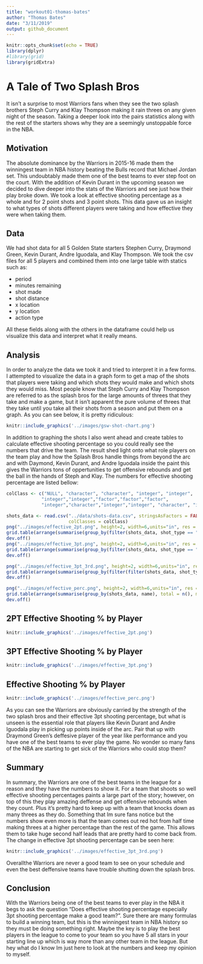 ```yaml
---
title: "workout01-thomas-bates"
author: "Thomas Bates"
date: "3/11/2019"
output: github_document
---
```

```r
knitr::opts_chunk$set(echo = TRUE)
library(dplyr)
#library(grid)
library(gridExtra)
```
# A Tale of Two Splash Bros 

It isn't a surprise to most Warriors fans when they see the two splash brothers Steph Curry and Klay Thompson making it rain threes on any given night of the season. Taking a deeper look into the pairs statistics along with the rest of the starters shows why they are a seemingly unstoppable force in the NBA. 

## Motivation

The absolute dominance by the Warriors in 2015-16 made them the winningest team in NBA history beating the Bulls record that Michael Jordan set. This undoubtably made them one of the best teams to ever step foot on the court. With the addition of Kevin Durant in the upcoming season we decided to dive deeper into the stats of the Warriors and see just how their play broke down. We took a look at effective shooting percentage as a whole and for 2 point shots and 3 point shots. This data gave us an insight to what types of shots different players were taking and how effective they were when taking them. 

## Data

We had shot data for all 5 Golden State starters Stephen Curry, Draymond Green, Kevin Durant, Andre Iguodala, and Klay Thompson. We took the csv files for all 5 players and combined them into one large table with statics such as: 

* period 
* minutes remaining 
* shot made 
* shot distance
* x location
* y location
* action type

All these fields along with the others in the dataframe could help us visualize this data and interpret what it really means. 

## Analysis 

In order to analyze the data we took it and tried to interpret it in a few forms. I attempted to visualize the data in a graph form to get a map of the shots that players were taking and which shots they would make and which shots they would miss. Most people know that Steph Curry and Klay Thompson are referred to as the splash bros for the large amounts of threes that they take and make a game, but it isn't apparent the pure volume of threes that they take until you take all their shots from a season and put them on a graph. As you can see below, it is pretty ridiculous: 
```r
knitr::include_graphics('../images/gsw-shot-chart.png')
```

In addition to graphing the shots I also went ahead and create tables to calculate effective shooting percentage so you could really see the numbers that drive the team. The result shed light onto what role players on the team play and how the Splash Bros handle things from beyond the arc and with Daymond, Kevin Durant, and Andre Iguodala inside the paint this gives the Warriors tons of oppertunities to get offensive rebounds and get the ball in the hands of Steph and Klay. The numbers for effective shooting percentage are listed bellow:
```r
colClass <- c("NULL", "character", "character", "integer", "integer",
             "integer","integer","factor","factor","factor",
             "integer","character","integer","integer", "character", "integer")

shots_data <- read.csv("../data/shots-data.csv", stringsAsFactors = FALSE, 
                       colClasses = colClass)
png("../images/effective_2pt.png", height=2, width=6,units="in", res = 400)
grid.table(arrange(summarise(group_by(filter(shots_data, shot_type == "2PT Field Goal"), name), total = n(), made = sum(shot_made_flag == "shot_yes"), effective_2pt = (made/total)*100), desc(effective_2pt)))
dev.off()
png("../images/effective_3pt.png", height=2, width=6,units="in", res = 400)
grid.table(arrange(summarise(group_by(filter(shots_data, shot_type == "3PT Field Goal"), name), total = n(), made = sum(shot_made_flag == "shot_yes"), effective_3pt = (made/total)*100), desc(effective_3pt)))
dev.off()

png("../images/effective_3pt_3rd.png", height=2, width=6,units="in", res = 400)
grid.table(arrange(summarise(group_by(filter(filter(shots_data, shot_type == "3PT Field Goal"),period == 3), name), total = n(), made = sum(shot_made_flag == "shot_yes"), effective_3pt = (made/total)*100), desc(effective_3pt)))
dev.off()

png("../images/effective_perc.png", height=2, width=6,units="in", res = 400)
grid.table(arrange(summarise(group_by(shots_data, name), total = n(), made = sum(shot_made_flag == "shot_yes"), effective_perc = (made/total)*100), desc(effective_perc)))
dev.off()
```
## 2PT Effective Shooting % by Player
```r
knitr::include_graphics('../images/effective_2pt.png')
```

## 3PT Effective Shooting % by Player
```r
knitr::include_graphics('../images/effective_3pt.png')
```

## Effective Shooting % by Player
```r
knitr::include_graphics('../images/effective_perc.png')
```

As you can see the Warriors are obviously carried by the strength of the two splash bros and their effective 3pt shooting percentage, but what is unseen is the essential role that players like Kevin Durant and Andre Iguodala play in picking up points inside of the arc. Pair that up with Draymond Green's deffesive player of the year like performance and you have one of the best teams to ever play the game. No wonder so many fans of the NBA are starting to get sick of the Warriors who could stop them? 

## Summary
In summary, the Warriors are one of the best teams in the league for a reason and they have the numbers to show it. For a team that shoots so well effective shooting percentages paints a large part of the story; however, on top of this they play amazing deffense and get offensive rebounds when they count. Plus it's pretty hard to keep up with a team that knocks down as many threes as they do. Something that Im sure fans notice but the numbers show even more is that the team comes out red hot from half time making threes at a higher percentage than the rest of the game. This allows them to take huge second half leads that are pretty hard to come back from. The change in effective 3pt shooting percentage can be seen here: 

```r
knitr::include_graphics('../images/effective_3pt_3rd.png')
```

Overallthe Warriors are never a good team to see on your schedule and even the best deffensive teams have trouble shutting down the splash bros. 

## Conclusion 
With the Warriors being one of the best teams to ever play in the NBA it begs to ask the question "Does effective shooting percentage especially 3pt shooting percentage make a good team?". Sure there are many formulas to build a winning team, but this is the winningest team in NBA history so they must be doing something right. Maybe the key is to play the best players in the league to come to your team so you have 5 all stars in your starting line up which is way more than any other team in the league. But hey what do I know Im just here to look at the numbers and keep my opinion to myself.